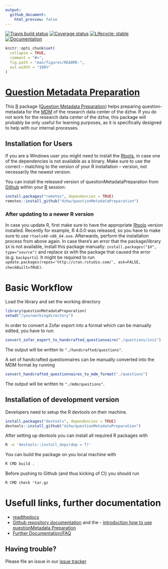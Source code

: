 ```yaml
---
output:
  github_document:
    html_preview: false
---
```


<!-- README.md is generated from README.Rmd. Please edit that file -->
<!-- badges: start -->
  [![Travis build status](https://travis-ci.org/dzhw/questionMetadataPreparation.svg)](https://travis-ci.org/dzhw/questionMetadataPreparation)
  [![Coverage status](https://codecov.io/github/dzhw/questionMetadataPreparation/branch/master/graph/badge.svg)](https://codecov.io/github/dzhw/questionMetadataPreparation?branch=master)
[![Lifecycle: stable](https://img.shields.io/badge/lifecycle-stable-brightgreen.svg)](https://www.tidyverse.org/lifecycle/#stable)
[![Documentation](https://img.shields.io/badge/documentation--brightgreen)](https://dzhw.github.io/questionMetadataPreparation/)
<!-- badges: end -->

```r
knitr::opts_chunk$set(
  collapse = TRUE,
  comment = "#>",
  fig.path = "man/figures/README-",
  out.width = "100%"
)
```
# [Question Metadata Preparation](https://dzhw.github.io/questionMetadataPreparation/)

This [R](https://www.r-project.org/about.html) package ([Question Metadata Preparation](https://dzhw.github.io/questionMetadataPreparation/)) helps preparing question-metadata for the [MDM](https://metadata.fdz.dzhw.eu) of
the research data center of the dzhw. If you do not work for the research data
center of the dzhw, this package will probably be only useful for learning purposes,
as it is specifically designed to help with our internal processes.

## Installation for Users

If you are a Windows user you might need to install the [Rtools](https://cran.r-project.org/bin/windows/Rtools/), in case one of the dependencies is not available as a binary. Make sure to use the correct -- matching to the version of your R installation -- version, not necessarily the newest version.

You can install the released version of questionMetadataPreparation from [Github](https://github.com/dzhw/questionMetadataPreparation) within your [R](https://www.r-project.org/about.html) session:

```r
install.packages("remotes", dependencies = TRUE)
remotes::install_github("dzhw/questionMetadataPreparation")
```

### After updating to a newer R version

In case you update R, first make sure to have the appropriate [Rtools](https://cran.r-project.org/bin/windows/Rtools/) version 
installed. Recently for example, R 4.0.0 was released, so you have to make sure 
to use `rtools40-x86_64.exe`. Afterwards, perform the installation process from above again. In 
case there's an error that the package/library `$X` is not available, 
install this package manually: `install.packages("$X", type="source")` and replace `$X`
with the package that caused the error (e.g. `backports`). It might be required to run
`update.packages(repos='http://cran.rstudio.com/', ask=FALSE, checkBuilt=TRUE)`.

# Basic Workflow
Load the library and set the working directory
```r
library(questionMetadataPreparation)
setwd("/yourworkingdirectory")
```
In order to convert a Zofar export into a format which can be manually edited,
you have to run:
```r
convert_zofar_export_to_handcrafted_questionnaire("./questions/ins1")
```
The output will be written to ```"./handcrafted/questions"```.

A set of handcrafted questionnaires can be manually converted into the MDM format
by running
```r
convert_handcrafted_questionnaires_to_mdm_format("./questions")
```
The output will be written to ```"./mdm/questions"```.

## Installation of development version

Developers need to setup the R devtools on their machine.
```r
install.packages("devtools", dependencies = TRUE)
devtools::install_github("dzhw/questionMetadataPreparation")
```

After setting up devtools you can install all required R packages with
``` bash
R -e 'devtools::install_deps(dep = T)'
```

You can build the package on you local machine with
``` bash
R CMD build .
```

Before pushing to Github (and thus kicking of CI) you should run
``` bash
R CMD check *tar.gz
```

# Usefull links, further documentation

- [readthedocs](https://metadatamanagement.readthedocs.io/de/stable/questions.html)
- [Github repository documentation](https://dzhw.github.io/questionMetadataPreparation/index.html) and the - [introduction how to use questionMetadata Preparation](https://dzhw.github.io/questionMetadataPreparation/articles/question_metadata_preparation_introduction.html)
- [Further Documentation/FAQ](https://dzhw.github.io/questionMetadataPreparation/articles/general_workflow_and_tips.html)

## Having trouble?

Please file an issue in our [issue tracker](https://github.com/dzhw/metadatamanagement/issues)
